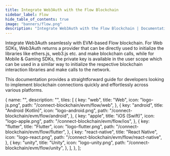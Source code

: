 ```yaml
---
title: Integrate Web3Auth with the Flow Blockchain
sidebar_label: Flow
hide_table_of_contents: true
image: "banners/flow.png"
description: "Integrate Web3Auth with the Flow Blockchain | Documentation - Web3Auth"
---
```



<SEO
  title="Integrate Web3Auth with the Flow Blockchain"
  description="Integrate Web3Auth with the Flow Blockchain | Documentation - Web3Auth"
  image="https://web3auth.io/docs/banners/flow.png"
  slug="/connect-blockchain/evm/flow"
/>

Integrate Web3Auth seamlessly with EVM-based Flow blockchain. For Web SDKs, Web3Auth returns a
provider that can be directly used to initialize the libraries like ethers.js, web3.js etc. and make
blockchain calls, while for Mobile & Gaming SDKs, the private key is available in the user scope
which can be used in a similar way to initialize the respective blockchain interaction libraries and
make calls to the network.

This documentation provides a straightforward guide for developers looking to implement blockchain
connections quickly and effortlessly across various platforms.

  {
    name: "",
    description: "",
    tiles: [
      {
        key: "web",
        title: "Web",
        icon: "logo-js.png",
        path: "/connect-blockchain/evm/flow/web",
      },
      {
        key: "android",
        title: "Android (Kotlin)",
        icon: "logo-android.png",
        path: "/connect-blockchain/evm/flow/android",
      },
      {
        key: "apple",
        title: "iOS (Swift)",
        icon: "logo-apple.png",
        path: "/connect-blockchain/evm/flow/ios",
      },
      {
        key: "flutter",
        title: "Flutter",
        icon: "logo-flutter.png",
        path: "/connect-blockchain/evm/flow/flutter",
      },
      {
        key: "react-native",
        title: "React Native",
        icon: "logo-react.png",
        path: "/connect-blockchain/evm/flow/react-native",
      },
      {
        key: "unity",
        title: "Unity",
        icon: "logo-unity.png",
        path: "/connect-blockchain/evm/flow/unity",
      },
    ],
  },
];

<Tiles tileGroups={Flow} />
